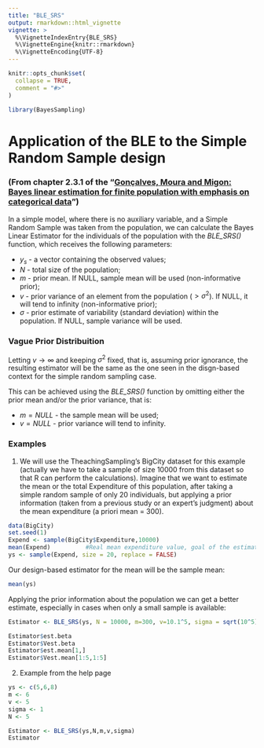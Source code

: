 ```yaml
---
title: "BLE_SRS"
output: rmarkdown::html_vignette
vignette: >
  %\VignetteIndexEntry{BLE_SRS}
  %\VignetteEngine{knitr::rmarkdown}
  %\VignetteEncoding{UTF-8}
---
```


```r
knitr::opts_chunk$set(
  collapse = TRUE,
  comment = "#>"
)
```

```r
library(BayesSampling)
```

# Application of the BLE to the Simple Random Sample design  

### (From chapter 2.3.1 of the "[Gonçalves, Moura and Migon: Bayes linear estimation for finite population with emphasis on categorical data](https://www150.statcan.gc.ca/n1/en/catalogue/12-001-X201400111886)") 

In a simple model, where there is no auxiliary variable, and a Simple Random Sample was taken from the population, we can calculate the Bayes Linear Estimator for the individuals of the population with the _BLE_SRS()_ function, which receives the following parameters:  

* $y_s$ - a vector containing the observed values;
* $N$ - total size of the population;
* $m$ - prior mean. If NULL, sample mean will be used (non-informative prior);
* $v$ - prior variance of an element from the population ($> \sigma^2$). If NULL, it will tend to infinity (non-informative prior);
* $\sigma$ - prior estimate of variability (standard deviation) within the population. If NULL, sample variance will be used.


### Vague Prior Distribuition

Letting $v \to \infty$ and keeping $\sigma^2$ fixed, that is, assuming prior ignorance, the resulting estimator will be the same as the one seen in the disgn-based context for the simple random sampling case.\  

This can be achieved using the _BLE_SRS()_ function by omitting either the prior mean and/or the prior variance, that is:

* $m = NULL$ - the sample mean will be used;
* $v = NULL$ - prior variance will tend to infinity.


### Examples

1. We will use the TheachingSampling's BigCity dataset for this example (actually we have to take a sample of size $10000$ from this dataset so that R can perform the calculations). Imagine that we want to estimate the mean or the total Expenditure of this population, after taking a simple random sample of only 20 individuals, but applying a prior information (taken from a previous study or an expert's judgment) about the mean expenditure (a priori mean = $300$).


```r
data(BigCity)
set.seed(1)
Expend <- sample(BigCity$Expenditure,10000)
mean(Expend)          #Real mean expenditure value, goal of the estimation
ys <- sample(Expend, size = 20, replace = FALSE)
```
  
  
Our design-based estimator for the mean will be the sample mean:

```r
mean(ys)
```
  

Applying the prior information about the population we can get a better estimate, especially in cases when only a small sample is available:

```r
Estimator <- BLE_SRS(ys, N = 10000, m=300, v=10.1^5, sigma = sqrt(10^5))

Estimator$est.beta
Estimator$Vest.beta
Estimator$est.mean[1,]
Estimator$Vest.mean[1:5,1:5]
```





2. Example from the help page

```r
ys <- c(5,6,8)
m <- 6
v <- 5
sigma <- 1
N <- 5

Estimator <- BLE_SRS(ys,N,m,v,sigma)
Estimator
```







